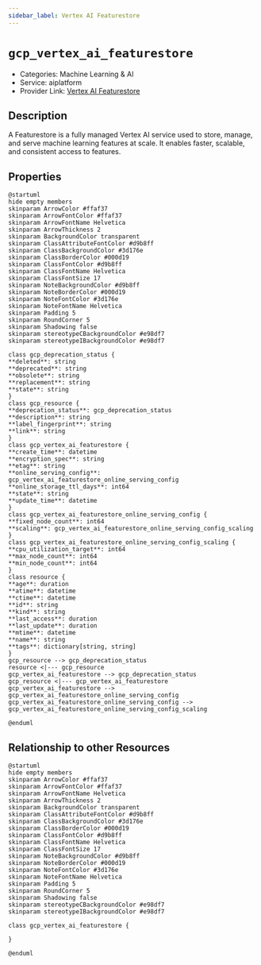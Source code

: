 ```yaml
---
sidebar_label: Vertex AI Featurestore
---
```


# `gcp_vertex_ai_featurestore`

- Categories: Machine Learning & AI
- Service: aiplatform
- Provider Link: [Vertex AI Featurestore](https://cloud.google.com/docs)

## Description
A Featurestore is a fully managed Vertex AI service used to store, manage, and serve machine learning features at scale. It enables faster, scalable, and consistent access to features.

## Properties
<ZoomPanPinch>

```kroki imgType="plantuml" imgAlt="Diagram of Vertex AI Featurestore data model"
@startuml
hide empty members
skinparam ArrowColor #ffaf37
skinparam ArrowFontColor #ffaf37
skinparam ArrowFontName Helvetica
skinparam ArrowThickness 2
skinparam BackgroundColor transparent
skinparam ClassAttributeFontColor #d9b8ff
skinparam ClassBackgroundColor #3d176e
skinparam ClassBorderColor #000d19
skinparam ClassFontColor #d9b8ff
skinparam ClassFontName Helvetica
skinparam ClassFontSize 17
skinparam NoteBackgroundColor #d9b8ff
skinparam NoteBorderColor #000d19
skinparam NoteFontColor #3d176e
skinparam NoteFontName Helvetica
skinparam Padding 5
skinparam RoundCorner 5
skinparam Shadowing false
skinparam stereotypeCBackgroundColor #e98df7
skinparam stereotypeIBackgroundColor #e98df7

class gcp_deprecation_status {
**deleted**: string
**deprecated**: string
**obsolete**: string
**replacement**: string
**state**: string
}
class gcp_resource {
**deprecation_status**: gcp_deprecation_status
**description**: string
**label_fingerprint**: string
**link**: string
}
class gcp_vertex_ai_featurestore {
**create_time**: datetime
**encryption_spec**: string
**etag**: string
**online_serving_config**: gcp_vertex_ai_featurestore_online_serving_config
**online_storage_ttl_days**: int64
**state**: string
**update_time**: datetime
}
class gcp_vertex_ai_featurestore_online_serving_config {
**fixed_node_count**: int64
**scaling**: gcp_vertex_ai_featurestore_online_serving_config_scaling
}
class gcp_vertex_ai_featurestore_online_serving_config_scaling {
**cpu_utilization_target**: int64
**max_node_count**: int64
**min_node_count**: int64
}
class resource {
**age**: duration
**atime**: datetime
**ctime**: datetime
**id**: string
**kind**: string
**last_access**: duration
**last_update**: duration
**mtime**: datetime
**name**: string
**tags**: dictionary[string, string]
}
gcp_resource --> gcp_deprecation_status
resource <|--- gcp_resource
gcp_vertex_ai_featurestore --> gcp_deprecation_status
gcp_resource <|--- gcp_vertex_ai_featurestore
gcp_vertex_ai_featurestore --> gcp_vertex_ai_featurestore_online_serving_config
gcp_vertex_ai_featurestore_online_serving_config --> gcp_vertex_ai_featurestore_online_serving_config_scaling

@enduml
```

</ZoomPanPinch>


## Relationship to other Resources
<ZoomPanPinch>

```kroki imgType="plantuml" imgAlt="Diagram of Vertex AI Featurestore resource relationships"
@startuml
hide empty members
skinparam ArrowColor #ffaf37
skinparam ArrowFontColor #ffaf37
skinparam ArrowFontName Helvetica
skinparam ArrowThickness 2
skinparam BackgroundColor transparent
skinparam ClassAttributeFontColor #d9b8ff
skinparam ClassBackgroundColor #3d176e
skinparam ClassBorderColor #000d19
skinparam ClassFontColor #d9b8ff
skinparam ClassFontName Helvetica
skinparam ClassFontSize 17
skinparam NoteBackgroundColor #d9b8ff
skinparam NoteBorderColor #000d19
skinparam NoteFontColor #3d176e
skinparam NoteFontName Helvetica
skinparam Padding 5
skinparam RoundCorner 5
skinparam Shadowing false
skinparam stereotypeCBackgroundColor #e98df7
skinparam stereotypeIBackgroundColor #e98df7

class gcp_vertex_ai_featurestore {

}

@enduml
```

</ZoomPanPinch>




